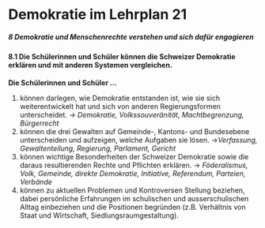 
# Demokratie im Lehrplan 21

<Ref href="https://v-fe.lehrplan.ch/index.php?code=a|6|4|8|0|1">


##### 8 Demokratie und Menschenrechte verstehen und sich dafür engagieren

#### 8.1 Die Schülerinnen und Schüler können die Schweizer Demokratie erklären und mit anderen Systemen vergleichen.

**Die Schülerinnen und Schüler ...**

1. können darlegen, wie Demokratie entstanden ist, wie sie sich weiterentwickelt hat und sich von anderen Regierungsformen unterscheidet. → _​Demokratie, Volkssouveränität, Machtbegrenzung, Bürgerrecht_
2. können die drei Gewalten auf Gemeinde-, Kantons- und Bundesebene unterscheiden und aufzeigen, welche Aufgaben sie lösen. → ​*Verfassung, Gewaltenteilung, Regierung, Parlament, Gericht*
3. können wichtige Besonderheiten der Schweizer Demokratie sowie die daraus resultierenden Rechte und Pflichten erklären. → _​Föderalismus, Volk, Gemeinde, direkte Demokratie, Initiative, Referendum, Parteien, Verbände_
4. können zu aktuellen Problemen und Kontroversen Stellung beziehen, dabei persönliche Erfahrungen im schulischen und ausserschulischen Alltag einbeziehen und die Positionen begründen (z.B. Verhältnis von Staat und Wirtschaft, Siedlungsraumgestaltung).

</Ref>

